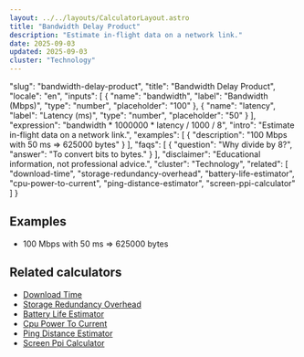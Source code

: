 ```yaml
---
layout: ../../layouts/CalculatorLayout.astro
title: "Bandwidth Delay Product"
description: "Estimate in-flight data on a network link."
date: 2025-09-03
updated: 2025-09-03
cluster: "Technology"
---
```


  "slug": "bandwidth-delay-product",
  "title": "Bandwidth Delay Product",
  "locale": "en",
  "inputs": [
    {
      "name": "bandwidth",
      "label": "Bandwidth (Mbps)",
      "type": "number",
      "placeholder": "100"
    },
    {
      "name": "latency",
      "label": "Latency (ms)",
      "type": "number",
      "placeholder": "50"
    }
  ],
  "expression": "bandwidth * 1000000 * latency / 1000 / 8",
  "intro": "Estimate in-flight data on a network link.",
  "examples": [
    {
      "description": "100 Mbps with 50 ms ⇒ 625000 bytes"
    }
  ],
  "faqs": [
    {
      "question": "Why divide by 8?",
      "answer": "To convert bits to bytes."
    }
  ],
  "disclaimer": "Educational information, not professional advice.",
  "cluster": "Technology",
  "related": [
    "download-time",
    "storage-redundancy-overhead",
    "battery-life-estimator",
    "cpu-power-to-current",
    "ping-distance-estimator",
    "screen-ppi-calculator"
  ]
}

<Calculator schema={schema} />

## Examples

- 100 Mbps with 50 ms ⇒ 625000 bytes

## Related calculators

- [Download Time](/calculators/download-time/)
- [Storage Redundancy Overhead](/calculators/storage-redundancy-overhead/)
- [Battery Life Estimator](/calculators/battery-life-estimator/)
- [Cpu Power To Current](/calculators/cpu-power-to-current/)
- [Ping Distance Estimator](/calculators/ping-distance-estimator/)
- [Screen Ppi Calculator](/calculators/screen-ppi-calculator/)

